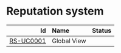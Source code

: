 
# Reputation system

|                                 Id | Name                                     |    Status     |
| ---------------------------------: | :---------------------------------------- | :-------------: |
| [RS-UC0001](./RS-UC0001.mdx) | Global View | <FaRegSquare /> |


